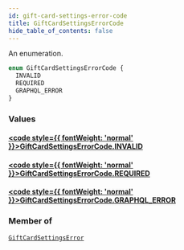```yaml
---
id: gift-card-settings-error-code
title: GiftCardSettingsErrorCode
hide_table_of_contents: false
---
```








An enumeration.

```graphql
enum GiftCardSettingsErrorCode {
  INVALID
  REQUIRED
  GRAPHQL_ERROR
}
```


### Values

#### [<code style={{ fontWeight: 'normal' }}>GiftCardSettingsErrorCode.<b>INVALID</b></code>](#) 
> 
> 

#### [<code style={{ fontWeight: 'normal' }}>GiftCardSettingsErrorCode.<b>REQUIRED</b></code>](#) 
> 
> 

#### [<code style={{ fontWeight: 'normal' }}>GiftCardSettingsErrorCode.<b>GRAPHQL_ERROR</b></code>](#) 
> 
> 



### Member of

[`GiftCardSettingsError`](../../../developer/api-reference/objects/gift-card-settings-error)  <Badge class="secondary" text="object"/>



